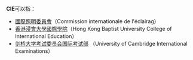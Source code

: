 '''CIE'''可以指：
* [[國際照明委員會|國際照明委員會]]（Commission internationale de l'éclairag）
* [[香港浸會大學國際學院|香港浸會大學國際學院]]（Hong Kong Baptist University College of International Education）
* [[剑桥大学考试委员会国际考试部|剑桥大学考试委员会国际考试部]] （University of Cambridge International Examinations）

{{disambig|Cat=三字拉丁字母缩写消歧义}}